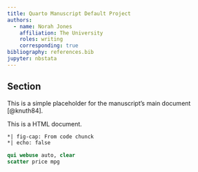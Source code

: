 ```yaml
---
title: Quarto Manuscript Default Project
authors:
  - name: Norah Jones
    affiliation: The University
    roles: writing
    corresponding: true
bibliography: references.bib
jupyter: nbstata
---
```


## Section
This is a simple placeholder for the manuscript's main document [@knuth84].

This is a HTML document.


```stata
*| fig-cap: From code chunck
*| echo: false

qui webuse auto, clear
scatter price mpg
```
